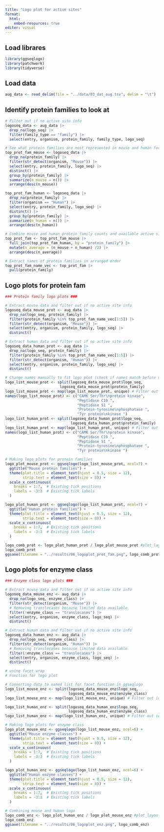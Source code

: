```yaml
---
title: "Logo plot for active sites"
format:
  html:
    embed-resources: true
editor: visual
---
```


## Load librares

```r
library(ggseqlogo)
library(patchwork)
library(tidyverse)
```

## Load data

```r
aug_data <- read_delim(file = "../data/03_dat_aug.tsv", delim = "\t")
```

## Identify protein families to look at

```r
# Filter out if no active site info
logoseq_data <- aug_data |> 
  drop_na(logo_seq) |> 
  filter(family_type == "family") |> 
  select(entry, organism, protein_family, family_type, logo_seq)

# See what protein families are most represented in mouse and human for active site data
top_prot_fam_mouse <- logoseq_data |>
  drop_na(protein_family) |> 
  filter(str_detect(organism, "Mouse")) |> 
  select(entry, protein_family, logo_seq) |> 
  distinct() |> 
  group_by(protein_family) |> 
  summarize(n_mouse = n()) |>
  arrange(desc(n_mouse))

top_prot_fam_human <- logoseq_data |>
  drop_na(protein_family) |> 
  filter(organism == "Human") |>
  select(entry, protein_family, logo_seq) |> 
  distinct() |> 
  group_by(protein_family) |> 
  summarize(n_human = n()) |>
  arrange(desc(n_human))

# Combine mouse and human protein family counts and available active site information
top_prot_fam <- top_prot_fam_mouse |> 
  full_join(top_prot_fam_human, by = "protein_family") |> 
  mutate(n_average = (n_mouse + n_human) /2) |>
  arrange(desc(n_average))

# Extract names of protein families in arranged order
top_prot_fam_name_vec <- top_prot_fam |> 
  pull(protein_family)
```

## Logo plots for protein fam

```r
### Protein family logo plots ###

# Extract mouse data and filter out if no active site info
logoseq_data_mouse_prot <- aug_data |> 
  drop_na(logo_seq, protein_family) |>
  filter(protein_family %in% top_prot_fam_name_vec[1:5]) |> 
  filter(str_detect(organism, "Mouse")) |> 
  select(entry, organism, protein_family, logo_seq) |> 
  distinct()

# Extract human data and filter out if no active site info
logoseq_data_human_prot <- aug_data |> 
  drop_na(logo_seq, protein_family) |>
  filter(protein_family %in% top_prot_fam_name_vec[1:5]) |> 
  filter(str_detect(organism, "Human")) |> 
  select(entry, organism, protein_family, logo_seq) |> 
  distinct()

# Change names manually to fit logo plot (check if names match before changing them)
logo_list_mouse_prot <- split(logoseq_data_mouse_prot$logo_seq,
                         logoseq_data_mouse_prot$protein_family)
logo_list_mouse_prot <- map(logo_list_mouse_prot, unique) # Filter out identical sequences
names(logo_list_mouse_prot) <- c("CAMK Ser/Thr\nprotein kinase",
                                 "Peptidase C19 ",
                                 "Peptidase S1 ",
                                 "Protein-tyrosine\nphosphatase ",
                                 "Tyr protein\nkinase ")
logo_list_human_prot <- split(logoseq_data_human_prot$logo_seq,
                              logoseq_data_human_prot$protein_family)
logo_list_human_prot <- map(logo_list_human_prot, unique) # Filter out identical sequences
names(logo_list_human_prot) <- c("CAMK Ser/Thr\nprotein kinase",
                                 "Peptidase C19 ",
                                 "Peptidase S1 ",
                                 "Protein-tyrosine\nphosphatase ",
                                 "Tyr protein\nkinase ")

# Making logo plots for protein families
logo_plot_mouse_prot <- ggseqlogo(logo_list_mouse_prot, ncol=7) +
  ggtitle("Mouse protein families") +
  theme(plot.title = element_text(hjust = 0.5, size = 12),
        strip.text = element_text(size = 8)) +
  scale_x_continuous(
    breaks = 1:7,  # Existing tick positions
    labels = -3:3  # Existing tick labels
  )

logo_plot_human_prot <- ggseqlogo(logo_list_human_prot, ncol=7) +
  ggtitle("Human protein families") +
  theme(plot.title = element_text(hjust = 0.5, size = 12),
        strip.text = element_text(size = 8)) +
  scale_x_continuous(
    breaks = 1:7,  # Existing tick positions
    labels = -3:3  # Existing tick labels
  )

logo_comb_prot <- logo_plot_human_prot / logo_plot_mouse_prot #plot_layout(guides = "collect")
logo_comb_prot
ggsave(filename = "../results/06_logoplot_prot_fam.png", logo_comb_prot)
```

## Logo plots for enzyme class

```r
### Enzyme class logo plots ###

# Extract mouse data and filter out if no active site info
logoseq_data_mouse_enz <- aug_data |>
  drop_na(logo_seq, enzyme_class) |>
  filter(str_detect(organism, "Mouse")) |>
  # Removing translocases because limited data available
  filter(!enzyme_class == "translocases") |>
  select(entry, organism, enzyme_class, logo_seq) |>
  distinct()

# Extract human data and filter out if no active site info
logoseq_data_human_enz <- aug_data |>
  drop_na(logo_seq, enzyme_class) |>
  filter(str_detect(organism, "Human")) |>
  # Removing translocases because limited data available
  filter(!enzyme_class == "translocases") |>
  select(entry, organism, enzyme_class, logo_seq) |>
  distinct()

# using facet_wrap
# Function for logo plot

# Converting data to named list for facet function in ggseqlogo
logo_list_mouse_enz <- split(logoseq_data_mouse_enz$logo_seq,
                             logoseq_data_mouse_enz$enzyme_class)
logo_list_mouse_enz <- map(logo_list_mouse_enz, unique) # Filter out identical sequences

logo_list_human_enz <- split(logoseq_data_human_enz$logo_seq,
                             logoseq_data_human_enz$enzyme_class)
logo_list_human_enz <- map(logo_list_human_enz, unique) # Filter out identical sequences

# Making logo plots for enzyme class
logo_plot_mouse_enz <- ggseqlogo(logo_list_mouse_enz, ncol=6) +
  ggtitle("Mouse enzyme classes") +
  theme(plot.title = element_text(hjust = 0.5, size = 12),
        strip.text = element_text(size = 8)) +
  scale_x_continuous(
    breaks = 1:7,  # Existing tick positions
    labels = -3:3  # Existing tick labels
  )

logo_plot_human_enz <- ggseqlogo(logo_list_human_enz, ncol=6) +
  ggtitle("Human enzyme classes") +
  theme(plot.title = element_text(hjust = 0.5, size = 12),
        strip.text = element_text(size = 8)) +
  scale_x_continuous(
    breaks = 1:7,  # Existing tick positions
    labels = -3:3  # Existing tick labels
  )

# Combining mouse and human logo
logo_comb_enz <- logo_plot_human_enz / logo_plot_mouse_enz #plot_layout(guides = "collect")
logo_comb_enz
ggsave(filename = "../results/06_logoplot_enz.png", logo_comb_enz)
```
